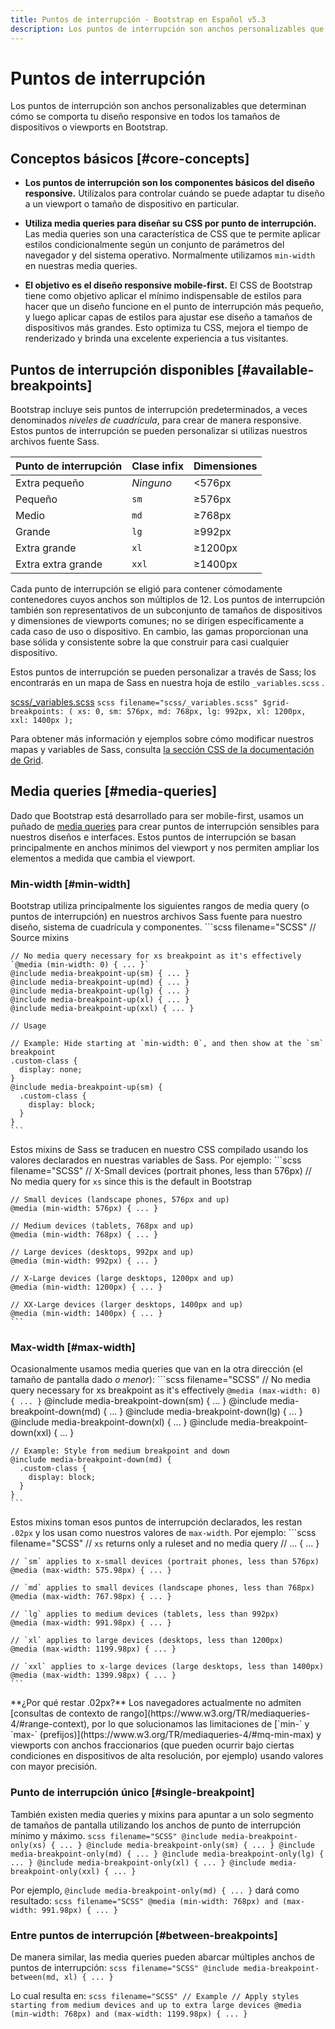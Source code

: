 ```yaml
---
title: Puntos de interrupción · Bootstrap en Español v5.3
description: Los puntos de interrupción son anchos personalizables que determinan cómo se comporta tu diseño responsive en todos los tamaños de dispositivos o viewports en Bootstrap.
---
```


# Puntos de interrupción

Los puntos de interrupción son anchos personalizables que determinan cómo se comporta tu diseño responsive en todos los tamaños de dispositivos o viewports en Bootstrap.

<MainBanner />

Conceptos básicos [#core-concepts]
-----------------------------------

* **Los puntos de interrupción son los componentes básicos del diseño responsive.** Utilízalos para controlar cuándo se puede adaptar tu diseño a un viewport o tamaño de dispositivo en particular.
    
* **Utiliza media queries para diseñar su CSS por punto de interrupción.** Las media queries son una característica de CSS que te permite aplicar estilos condicionalmente según un conjunto de parámetros del navegador y del sistema operativo. Normalmente utilizamos `min-width` en nuestras media queries.
    
* **El objetivo es el diseño responsive mobile-first.** El CSS de Bootstrap tiene como objetivo aplicar el mínimo indispensable de estilos para hacer que un diseño funcione en el punto de interrupción más pequeño, y luego aplicar capas de estilos para ajustar ese diseño a tamaños de dispositivos más grandes. Esto optimiza tu CSS, mejora el tiempo de renderizado y brinda una excelente experiencia a tus visitantes.
    

Puntos de interrupción disponibles [#available-breakpoints]
------------------------------------------------------------

Bootstrap incluye seis puntos de interrupción predeterminados, a veces denominados _niveles de cuadrícula_, para crear de manera responsive. Estos puntos de interrupción se pueden personalizar si utilizas nuestros archivos fuente Sass.

| Punto de interrupción | Clase infix | Dimensiones |
| --- | --- | --- |
| Extra pequeño | _Ninguno_ | \<576px |
| Pequeño | `sm` | ≥576px |
| Medio | `md` | ≥768px |
| Grande | `lg` | ≥992px |
| Extra grande | `xl` | ≥1200px |
| Extra extra grande | `xxl` | ≥1400px |

Cada punto de interrupción se eligió para contener cómodamente contenedores cuyos anchos son múltiplos de 12. Los puntos de interrupción también son representativos de un subconjunto de tamaños de dispositivos y dimensiones de viewports comunes; no se dirigen específicamente a cada caso de uso o dispositivo. En cambio, las gamas proporcionan una base sólida y consistente sobre la que construir para casi cualquier dispositivo.

Estos puntos de interrupción se pueden personalizar a través de Sass; los encontrarás en un mapa de Sass en nuestra hoja de estilo `_variables.scss` .

[scss/_variables.scss](https://github.com/twbs/bootstrap/blob/v5.3.2/scss/_variables.scss)
    ```scss filename="scss/_variables.scss"
    $grid-breakpoints: (
      xs: 0,
      sm: 576px,
      md: 768px,
      lg: 992px,
      xl: 1200px,
      xxl: 1400px
    );
    ```

Para obtener más información y ejemplos sobre cómo modificar nuestros mapas y variables de Sass, consulta [la sección CSS de la documentación de Grid](/bootstrap/5.3/layout/grid/#css).

Media queries [#media-queries]
-------------------------------

Dado que Bootstrap está desarrollado para ser mobile-first, usamos un puñado de [media queries](https://developer.mozilla.org/en-US/docs/Web/CSS/Media_Queries/Using_media_queries) para crear puntos de interrupción sensibles para nuestros diseños e interfaces. Estos puntos de interrupción se basan principalmente en anchos mínimos del viewport y nos permiten ampliar los elementos a medida que cambia el viewport.

### Min-width [#min-width]

Bootstrap utiliza principalmente los siguientes rangos de media query (o puntos de interrupción) en nuestros archivos Sass fuente para nuestro diseño, sistema de cuadrícula y componentes.
    ```scss filename="SCSS"
    // Source mixins
    
    // No media query necessary for xs breakpoint as it's effectively `@media (min-width: 0) { ... }`
    @include media-breakpoint-up(sm) { ... }
    @include media-breakpoint-up(md) { ... }
    @include media-breakpoint-up(lg) { ... }
    @include media-breakpoint-up(xl) { ... }
    @include media-breakpoint-up(xxl) { ... }
    
    // Usage
    
    // Example: Hide starting at `min-width: 0`, and then show at the `sm` breakpoint
    .custom-class {
      display: none;
    }
    @include media-breakpoint-up(sm) {
      .custom-class {
        display: block;
      }
    }
    ```

Estos mixins de Sass se traducen en nuestro CSS compilado usando los valores declarados en nuestras variables de Sass. Por ejemplo:
    ```scss filename="SCSS"
    // X-Small devices (portrait phones, less than 576px)
    // No media query for `xs` since this is the default in Bootstrap
    
    // Small devices (landscape phones, 576px and up)
    @media (min-width: 576px) { ... }
    
    // Medium devices (tablets, 768px and up)
    @media (min-width: 768px) { ... }
    
    // Large devices (desktops, 992px and up)
    @media (min-width: 992px) { ... }
    
    // X-Large devices (large desktops, 1200px and up)
    @media (min-width: 1200px) { ... }
    
    // XX-Large devices (larger desktops, 1400px and up)
    @media (min-width: 1400px) { ... }
    ```

### Max-width [#max-width]

Ocasionalmente usamos media queries que van en la otra dirección (el tamaño de pantalla dado _o menor_):
    ```scss filename="SCSS"
    // No media query necessary for xs breakpoint as it's effectively `@media (max-width: 0) { ... }`
    @include media-breakpoint-down(sm) { ... }
    @include media-breakpoint-down(md) { ... }
    @include media-breakpoint-down(lg) { ... }
    @include media-breakpoint-down(xl) { ... }
    @include media-breakpoint-down(xxl) { ... }
    
    // Example: Style from medium breakpoint and down
    @include media-breakpoint-down(md) {
      .custom-class {
        display: block;
      }
    }
    ```

Estos mixins toman esos puntos de interrupción declarados, les restan `.02px` y los usan como nuestros valores de `max-width`. Por ejemplo:
    ```scss filename="SCSS"
    // `xs` returns only a ruleset and no media query
    // ... { ... }
    
    // `sm` applies to x-small devices (portrait phones, less than 576px)
    @media (max-width: 575.98px) { ... }
    
    // `md` applies to small devices (landscape phones, less than 768px)
    @media (max-width: 767.98px) { ... }
    
    // `lg` applies to medium devices (tablets, less than 992px)
    @media (max-width: 991.98px) { ... }
    
    // `xl` applies to large devices (desktops, less than 1200px)
    @media (max-width: 1199.98px) { ... }
    
    // `xxl` applies to x-large devices (large desktops, less than 1400px)
    @media (max-width: 1399.98px) { ... }
    ```

<Callout type="warning" emoji="">
**¿Por qué restar .02px?** Los navegadores actualmente no admiten [consultas de contexto de rango](https://www.w3.org/TR/mediaqueries-4/#range-context), por lo que solucionamos las limitaciones de [`min-` y `max-` (prefijos)](https://www.w3.org/TR/mediaqueries-4/#mq-min-max) y viewports con anchos fraccionarios (que pueden ocurrir bajo ciertas condiciones en dispositivos de alta resolución, por ejemplo) usando valores con mayor precisión.
</Callout>

### Punto de interrupción único [#single-breakpoint]

También existen media queries y mixins para apuntar a un solo segmento de tamaños de pantalla utilizando los anchos de punto de interrupción mínimo y máximo.
    ```scss filename="SCSS"
    @include media-breakpoint-only(xs) { ... }
    @include media-breakpoint-only(sm) { ... }
    @include media-breakpoint-only(md) { ... }
    @include media-breakpoint-only(lg) { ... }
    @include media-breakpoint-only(xl) { ... }
    @include media-breakpoint-only(xxl) { ... }
    ```

Por ejemplo, `@include media-breakpoint-only(md) { ... }` dará como resultado:
    ```scss filename="SCSS"
    @media (min-width: 768px) and (max-width: 991.98px) { ... }
    ```

### Entre puntos de interrupción [#between-breakpoints]

De manera similar, las media queries pueden abarcar múltiples anchos de puntos de interrupción:
    ```scss filename="SCSS"
    @include media-breakpoint-between(md, xl) { ... }
    ```

Lo cual resulta en:
    ```scss filename="SCSS"
    // Example
    // Apply styles starting from medium devices and up to extra large devices
    @media (min-width: 768px) and (max-width: 1199.98px) { ... }
    ```